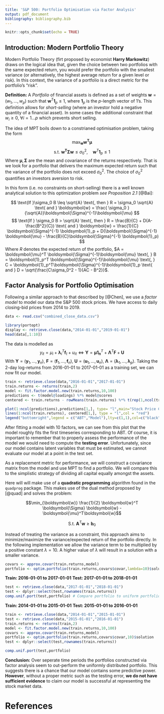 ```yaml
---
title: 'S&P 500: Portfolio Optimisation via Factor Analysis'
output: pdf_document
bibliography: bibliography.bib
---
```


```r
knitr::opts_chunk$set(echo = TRUE)
```

## Introduction: Modern Portfolio Theory

Modern Portfolio Theory (firt proposed by economist **Harry Markowitz**) draws on the logical idea that, given the choice between two portfolios with the same expected return, you would prefer the portfolio with the smallest variance (or alternatively, the highest average return for a given level or risk). In this context, the variance of a portfolio is a direct metric for the portfolio's "risk".

**Definition:** A *Portfolio* of financial assets is defined as a set of weights $\boldsymbol{w} = (w_1,\ldots,w_p)$ such that $\boldsymbol{w}^T \boldsymbol{1}_p \leq 1$, where $\boldsymbol{1}_p$ is the $p$-length vector of 1's. This definition allows for *short-selling* (where an investor hold a negative quantity of a financial asset). In some cases the additional constraint that $w_i \geq 0 \text{, } \forall i = 1 \ldots p$ which prevents short selling. 

The idea of MPT boils down to a constrianed optimisation problem, taking the form
$$ \max_{\boldsymbol{w}} \boldsymbol{w^T \mu }$$
$$\text{s.t. } \boldsymbol{w^T\Sigma w} \leq \sigma_0^2 \text{,} \quad \boldsymbol{w}^T \boldsymbol{1}_p \leq 1 $$
Where $\boldsymbol{\mu},\boldsymbol{\Sigma}$ are the mean and covariance of the returns respectively. That is we look for a portfolio that delivers the maximum expected return such that the variance of the portfolio does not exceed $\sigma_0^2$. The choice of $\sigma_0^2$ quantifies an investors aversion to risk. 

In this form (i.e. no constraints on short-selling) there is a well known analytical solution to this optimization problem *see Proposition 2.1* [@Bai]:

$$
\text{If }\sigma_0 B \leq \sqrt{A} \text{, then } R = \sigma_0 \sqrt{A} \text{ and } \boldsymbol{w} = \frac{ \sigma_0 }{\sqrt{A}}\boldsymbol{\Sigma}^{-1}\boldsymbol{\mu}
$$
$$ 
\text{If } \sigma_0 B > \sqrt{A} \text{, then } R = \frac{B}{C} + D(A-\frac{B^2}{C}) \text{ and } \boldsymbol{w} = \frac{1}{C} \boldsymbol{\Sigma}^{-1} \boldsymbol{1}_p + D(\boldsymbol{\Sigma}^{-1} \boldsymbol{\mu} - \frac{B}{C}\boldsymbol{\Sigma}^{-1} \boldsymbol{1}_p)
$$
Where $R$ denotes the expected return of the portfolio, $A = \boldsymbol{\mu}^T \boldsymbol{\Sigma}^{-1}\boldsymbol{\mu} \text{, } B =  \boldsymbol{1}_p^T \boldsymbol{\Sigma}^{-1}\boldsymbol{\mu} \text{, }  C = \boldsymbol{1}_p^T\boldsymbol{\Sigma}^{-1}\boldsymbol{1}_p \text{ and } D = \sqrt{\frac{C\sigma_0^2 - 1}{AC - B^2}}$.

## Factor Analysis for Portfolio Optimisation

Following a similar approach to that described by [@Chen], we use a *factor model* to model our data the S&P 500 stock prices. We have access to daily closing-bid prices from 2014 to 2019. 

```r
data <- read.csv("combined_close_data.csv")
```
```r
library(portopt)
display <- retrieve.close(data,"2014-01-01","2019-01-01")
head(data[,1:10])
```

The data is modelled as
$$ y_{it} = \mu_i  + \boldsymbol{\lambda}_i^T \boldsymbol{f}_{t} + u_{it} \Leftrightarrow \boldsymbol{Y}
 = \boldsymbol{\mu} \boldsymbol{1_n}^T + \boldsymbol{\Lambda}^T\boldsymbol{F} + \boldsymbol{U} $$
With $\boldsymbol{Y} = (\boldsymbol{y}_1,\ldots,\boldsymbol{y}_n) \text{, } \boldsymbol{F} = (\boldsymbol{f}_1,\ldots,\boldsymbol{f}_n)\text{, }\boldsymbol{U} = (\boldsymbol{u}_1,\ldots,\boldsymbol{u}_n) \text{, } \boldsymbol{\Lambda} = (\boldsymbol{\lambda}_1, \ldots, \boldsymbol{\lambda}_p)$. Taking the 2-day log-returns from 2016-01-01 to 2017-01-01 as a training set, we can now fit our model.

```r
train <- retrieve.close(data,"2016-01-01","2017-01-01")
train.returns <- returns(train,2)
model <- fit.factor.model.new(train.returns,10,100)
predictions <- t(model@loadings) %*% model@scores
centered <- train.returns - rowMeans(train.returns) %*% t(rep(1,ncol(train.returns)))
```
```r
plot(1:ncol(predictions),predictions[1,], type= "l",main="Stock Price Comparison: ABT", xlab="t",ylab = "log-return")
lines(1:ncol(train.returns), centered[1,], type = "l",col = "red")
legend("bottomright",legend = c("ABT","Model"),lty=c(1,1),col=c("black","red"))
```
After fitting a model with 10 factors, we can see from this plot that the model roughly fits the first timeseries corresponding to ABT. Of course, it is important to remember that to properly assess the performance of the model we would need to compute the **testing error**. Unfortunately, since our model contains latent variables that must be estimated, we cannot evaluate our model at a point in the test set. 

As a replacement metric for performance, we will construct a covariance matrix from the model and use MPT to find a portfolio. We will compare this to the simplistic strategy of dividing all capital equally amongst the assets.

Here will will make use of a **quadratic programming** algorithm found in the `quadprog` package. This makes use of the dual method proposed by [@quad] and solves the problem:

$$\min_{\boldsymbol{w}} \frac{1}{2} \boldsymbol{w}^T \boldsymbol{\Sigma} \boldsymbol{w} - \boldsymbol{\mu}^T\boldsymbol{w}$$

$$\text{S.t. } \boldsymbol{A}^T \boldsymbol{w} \geq \boldsymbol{b}_0 $$

Instead of treating the variance as a constraint, this approach aims to minimize/maximize the variance/expected return of the portfolio directly. In the following implementation we allow the variance term to be multiplied by a positive constant $\lambda = 10$. A higher value of $\lambda$ will result in a solution with a smaller variance.

```r
covars <- approx.covar(train.returns,model)
portfolio <- optim.portfolio(train.returns,covars$covar,lambda=10)$solution
```
**Train: 2016-01-01 to 2017-01-01**
**Test: 2017-01-01 to 2018-01-01**

```r
test <- retrieve.close(data,"2017-01-01","2018-01-01")
test <- dplyr::select(test,rownames(train.returns))
comp.unif.port(test,portfolio) # Compare portfolio to uniform portfolio
```


**Train: 2014-01-01 to 2015-01-01**
**Test: 2015-01-01 to 2016-01-01**
```r
train <- retrieve.close(data,"2014-01-01","2015-01-01")
test <- retrieve.close(data,"2015-01-01","2016-01-01")
train.returns <- returns(train,2)
model <- fit.factor.model.new(train.returns,10,100)
covars <- approx.covar(train.returns,model)
portfolio <- optim.portfolio(train.returns,covars$covar,10)$solution
test <- dplyr::select(test,rownames(train.returns))
```
```r
comp.unif.port(test,portfolio)
```

**Conclusion:** Over seperate time periods the portfolios constructed via factor analysis seem to out-perform the uniformly distributed portfolio. This suggests there is a chance that our model contains some predictive power. **However**, without a proper metric such as the testing error, **we do not have sufficient evidence** to claim our model is successful at representing the stock market data. 

# References